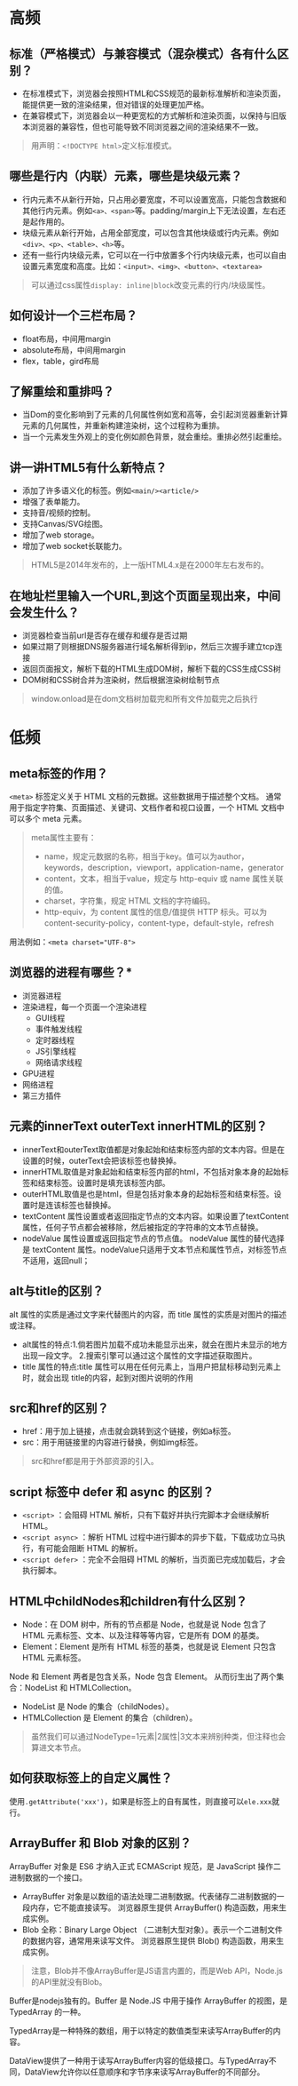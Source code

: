 # 高频

## 标准（严格模式）与兼容模式（混杂模式）各有什么区别？

* 在标准模式下，浏览器会按照HTML和CSS规范的最新标准解析和渲染页面，能提供更一致的渲染结果，但对错误的处理更加严格。
* 在兼容模式下，浏览器会以一种更宽松的方式解析和渲染页面，以保持与旧版本浏览器的兼容性，但也可能导致不同浏览器之间的渲染结果不一致。

> 用声明：`<!DOCTYPE html>`定义标准模式。

## 哪些是行内（内联）元素，哪些是块级元素？
* 行内元素不从新行开始，只占用必要宽度，不可以设置宽高，只能包含数据和其他行内元素。例如`<a>、<span>`等。padding/margin上下无法设置，左右还是起作用的。
* 块级元素从新行开始，占用全部宽度，可以包含其他块级或行内元素。例如`<div>、<p>、<table>、<h>`等。
* 还有一些行内块级元素，它可以在一行中放置多个行内块级元素，也可以自由设置元素宽度和高度。比如：`<input>、<img>、<button>、<textarea>`

> 可以通过css属性`display: inline|block`改变元素的行内/块级属性。

## 如何设计一个三栏布局？
* float布局，中间用margin
* absolute布局，中间用margin
* flex，table，gird布局

## 了解重绘和重排吗？
* 当Dom的变化影响到了元素的几何属性例如宽和高等，会引起浏览器重新计算元素的几何属性，并重新构建渲染树，这个过程称为重排。
* 当一个元素发生外观上的变化例如颜色背景，就会重绘。重排必然引起重绘。

## 讲一讲HTML5有什么新特点？
* 添加了许多语义化的标签。例如`<main/><article/>`
* 增强了表单能力。
* 支持音/视频的控制。
* 支持Canvas/SVG绘图。
* 增加了web storage。
* 增加了web socket长联能力。

> HTML5是2014年发布的，上一版HTML4.x是在2000年左右发布的。

## 在地址栏里输入一个URL,到这个页面呈现出来，中间会发生什么？
* 浏览器检查当前url是否存在缓存和缓存是否过期
* 如果过期了则根据DNS服务器进行域名解析得到ip，然后三次握手建立tcp连接
* 返回页面报文，解析下载的HTML生成DOM树，解析下载的CSS生成CSS树
* DOM树和CSS树合并为渲染树，然后根据渲染树绘制节点
> window.onload是在dom文档树加载完和所有文件加载完之后执行

# 低频

## meta标签的作用？
`<meta>` 标签定义关于 HTML 文档的元数据。这些数据用于描述整个文档。
通常用于指定字符集、页面描述、关键词、文档作者和视口设置，一个 HTML 文档中可以多个 meta 元素。

> meta属性主要有：
> * name，规定元数据的名称，相当于key。值可以为author，keywords，description，viewport，application-name，generator
> * content，文本，相当于value，规定与 http-equiv 或 name 属性关联的值。
> * charset，字符集，规定 HTML 文档的字符编码。
> * http-equiv，为 content 属性的信息/值提供 HTTP 标头。可以为content-security-policy，content-type，default-style，refresh

用法例如：`<meta charset="UTF-8">`

## 浏览器的进程有哪些？*
* 浏览器进程
* 渲染进程，每一个页面一个渲染进程
    * GUI线程
    * 事件触发线程
    * 定时器线程
    * JS引擎线程
    * 网络请求线程
* GPU进程
* 网络进程
* 第三方插件

## 元素的innerText outerText innerHTML的区别？
* innerText和outerText取值都是对象起始和结束标签内部的文本内容。但是在设置的时候，outerText会把该标签也替换掉。
* innerHTML取值是对象起始和结束标签内部的html，不包括对象本身的起始标签和结束标签。设置时是填充该标签内部。
* outerHTML取值是也是html，但是包括对象本身的起始标签和结束标签。设置时是连该标签也替换掉。
* textContent 属性设置或者返回指定节点的文本内容。如果设置了textContent属性，任何子节点都会被移除，然后被指定的字符串的文本节点替换。
* nodeValue 属性设置或返回指定节点的节点值。
nodeValue 属性的替代选择是 textContent 属性。nodeValue只适用于文本节点和属性节点，对标签节点不适用，返回null；

## alt与title的区别？
alt 属性的实质是通过文字来代替图片的内容，而 title 属性的实质是对图片的描述或注释。
* alt属性的特点:1.倘若图片加载不成功未能显示出来，就会在图片未显示的地方出现一段文字。
2.搜索引擎可以通过这个属性的文字描述获取图片。
* title 属性的特点:title 属性可以用在任何元素上，当用户把鼠标移动到元素上时，就会出现 title的内容，起到对图片说明的作用

## src和href的区别？
* href：用于加上链接，点击就会跳转到这个链接，例如a标签。
* src：用于用链接里的内容进行替换，例如img标签。
> src和href都是用于外部资源的引入。

## script 标签中 defer 和 async 的区别？
* `<script>` ：会阻碍 HTML 解析，只有下载好并执行完脚本才会继续解析 HTML。
* `<script async>` ：解析 HTML 过程中进行脚本的异步下载，下载成功立马执行，有可能会阻断 HTML 的解析。
* `<script defer>` ：完全不会阻碍 HTML 的解析，当页面已完成加载后，才会执行脚本。

## HTML中childNodes和children有什么区别？
* Node：在 DOM 树中，所有的节点都是 Node，也就是说 Node 包含了 HTML 元素标签、文本、以及注释等等内容，它是所有 DOM 的基类。
* Element：Element 是所有 HTML 标签的基类，也就是说 Element 只包含 HTML 元素标签。

Node 和 Element 两者是包含关系，Node 包含 Element。
从而衍生出了两个集合：NodeList 和 HTMLCollection。
* NodeList 是 Node 的集合（childNodes）。
* HTMLCollection 是 Element 的集合（children）。

> 虽然我们可以通过NodeType=1元素|2属性|3文本来辨别种类，但注释也会算进文本节点。

## 如何获取标签上的自定义属性？
使用`.getAttribute('xxx')`，如果是标签上的自有属性，则直接可以`ele.xxx`就行。

## ArrayBuffer 和 Blob 对象的区别？

ArrayBuffer 对象是 ES6 才纳入正式 ECMAScript 规范，是 JavaScript 操作二进制数据的一个接口。
* ArrayBuffer 对象是以数组的语法处理二进制数据。代表储存二进制数据的一段内存，它不能直接读写。
浏览器原生提供 ArrayBuffer() 构造函数，用来生成实例。
* Blob 全称：Binary Large Object （二进制大型对象）。表示一个二进制文件的数据内容，通常用来读写文件。
浏览器原生提供 Blob() 构造函数，用来生成实例。

> 注意，Blob并不像ArrayBuffer是JS语⾔内置的，⽽是Web API，Node.js的API⾥就没有Blob。

Buffer是nodejs独有的。Buffer 是 Node.JS 中用于操作 ArrayBuffer 的视图，是 TypedArray 的一种。

TypedArray是一种特殊的数组，用于以特定的数值类型来读写ArrayBuffer的内容。

DataView提供了一种用于读写ArrayBuffer内容的低级接口。与TypedArray不同，DataView允许你以任意顺序和字节序来读写ArrayBuffer的不同部分。
